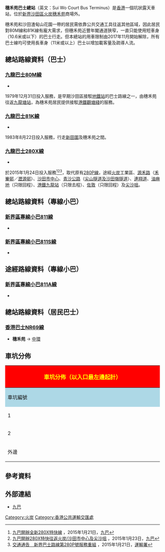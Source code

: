 {{Infobox HK Bus terminus 
| image= Sui Wo Court Bus Terminal 2020.jpg
| name= 穗禾苑巴士總站
| engname= Sui Wo Court Bus Terminus
| district=[[沙田區|沙田區]] 
| area= 穗禾／[[火炭|火炭]]
| street= 穗禾苑通路近[[穗禾苑|穗禾苑]]豐年閣
| coordinates= {{Coord|22|23|34.29|N|114|11|40.13|E}}
| opendate= 1980年
| terminate= [[九巴|九巴]]<br>[[九龍巴士80M線|80M]]、[[九龍巴士81K線|81K]]、[[九龍巴士280X線|280X]]<br>[[香港小巴|專線小巴]]<br>811、811A（途經）、811S<br>[[居民巴士|居民巴士]]<br>NR69（上客點實際設於街市上落貨區側）
| via= 
| feeder=
| nearbystreets= 穗禾苑通道
| nearbysights= 穗禾苑、穗禾苑商場
| notes= 受短長度限制
| alternative= 
| bgcolor=GREEN 
| fontcolor=white}}

'''穗禾苑巴士總站'''（英文：Sui Wo Court Bus Terminus）是[[香港|香港]]一個坑狀露天車站，位於[[新界|新界]][[沙田區|沙田區]][[火炭|火炭]][[穗禾苑|穗禾苑]]商場外。

穗禾苑和沙田渣甸山花園一帶的居民需依靠公共交通工具往返其他區域，因此居民對80M線和81K線有龐大需求，但穗禾苑近豐年閣通道狹窄，一直只能使用短車身（10.6米或以下）的巴士行走。但本總站的用車限制由2017年11月開始解除，所有巴士線均可使用長車身（11米或以上）巴士以增加載客量及疏導人流。

==總站路線資料（巴士）==
===[[九龍巴士80M線|九龍巴士80M線]]===
*{{HK Bus Route KLNT|80M|inline}}
1979年12月31日投入服務，是早期沙田區接駁[[地鐵站|地鐵站]]的巴士路線之一，由穗禾苑往返[[九龍塘站_(香港)|九龍塘站]]，為穗禾苑居民提供接駁[[港鐵|港鐵]][[觀塘綫|觀塘綫]]的服務。

===[[九龍巴士81K線|九龍巴士81K線]]===
*{{HK Bus Route KLNT|81K|inline}}
1983年8月22日投入服務，行走[[新田圍|新田圍]]及穗禾苑之間。

===[[九龍巴士280X線|九龍巴士280X線]]===
*{{HK Bus Route KLNT|280X|inline}}
於2015年1月24日投入服務<ref>[http://www.kmb.hk/tc/news/press/archives/news201501212191.html 九巴開辦全新280X特快線] {{Wayback|url=http://www.kmb.hk/tc/news/press/archives/news201501212191.html |date=20150315050827 }}，2015年1月21日，[[九巴|九巴]]</ref><ref>[http://www.kmb.hk/tc/news/press/archives/news201501232193.html 九巴開辦280X特快往返火炭/沙田市中心及尖沙咀] {{Wayback|url=http://www.kmb.hk/tc/news/press/archives/news201501232193.html |date=20150123142036 }}，2015年1月23日，[[九巴|九巴]]</ref><ref>[http://www.td.gov.hk/tc/traffic_notices/index_id_40906.html 交通通告　新界巴士路線第280P號服務重組] {{Wayback|url=http://www.td.gov.hk/tc/traffic_notices/index_id_40906.html |date=20150121051841 }}，2015年1月21日，[[運輸署|運輸署]]</ref>，取代原有[[九龍巴士280P線|280P線]]，途經[[火炭|火炭]]工業區、[[源禾路|源禾路]]（[[禾輋邨|禾輋邨]]／[[瀝源邨|瀝源邨]]）、[[沙田市中心|沙田市中心]]、[[青沙公路|青沙公路]]（[[尖山隧道及沙田嶺隧道|尖山隧道及沙田嶺隧道]]）、[[連翔道|連翔道]]、[[油麻地|油麻地]]（只限回程）、[[港鐵|港鐵]][[九龍站_(港鐵)|九龍站]]（只限去程）、[[佐敦|佐敦]]（只限回程）及[[尖沙咀|尖沙咀]]。

<!--===[[過海隧道巴士900X線|過海隧道巴士900X線]]===
*{{HK Bus Route Cross Harbour|900X|inline}}-->

==總站路線資料（專線小巴）==
===[[新界區專線小巴811線|新界區專線小巴811線]]===
*{{HK MiniBus Route NT Show:811|format=inline}}

===[[新界區專線小巴811S線|新界區專線小巴811S線]]===
*{{HK MiniBus Route NT Show:811S|format=inline}}

==途經路線資料（專線小巴）==
===[[新界區專線小巴811A線|新界區專線小巴811A線]]===
*{{HK MiniBus Route NT Show:811A|format=inline}}

==總站路線資料（居民巴士）==
===[[香港巴士NR69線|香港巴士NR69線]]===
*'''穗禾苑''' → [[中環|中環]]

==車坑分佈==
{| class="wikitable" style="text-align:center; width:100%;"
! colspan="3" style="background:red; color:yellow; font-size:large;" | 車坑分佈（以入口最左邊起計）
|-
!style="background:lightblue;" width="10%"|車坑編號
!style="background:lightblue;" width="25%"|車坑數目
!style="background:lightblue;" width="65%"|路線
|-
|1||單坑||九巴80M、280X線
|-
|2||雙坑||九巴81K線
|-
|外邊||近商場||小巴811、811A、811K、811S線
|}

==參考資料==
{{reflist}}

==外部連結==
*[http://www.kmb.hk/ 九巴] {{Wayback|url=http://www.kmb.hk/ |date=20121206050156 }}

{{香港沙田區巴士總站列表}}

[[Category:火炭|Category:火炭]]
[[Category:香港公共運輸交匯處|Category:香港公共運輸交匯處]]